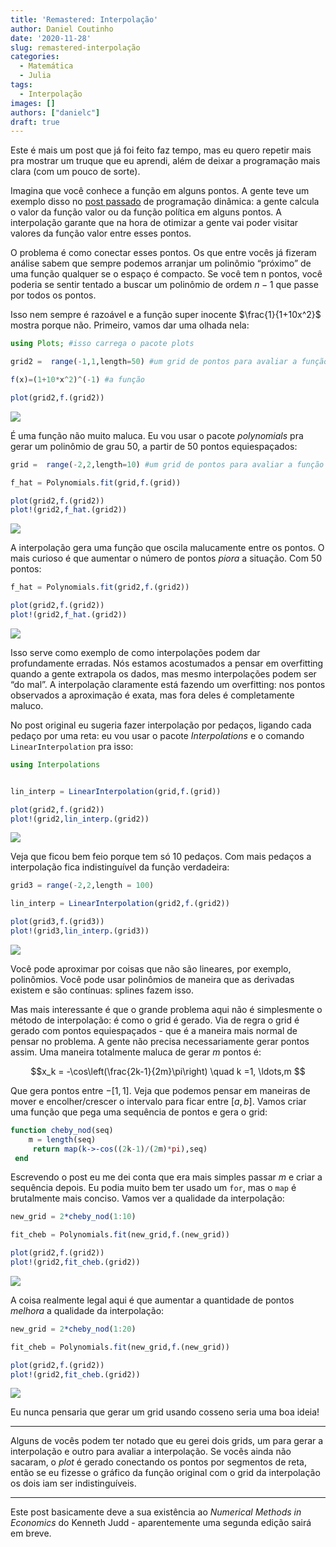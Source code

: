 ```yaml
---
title: 'Remastered: Interpolação'
author: Daniel Coutinho
date: '2020-11-28'
slug: remastered-interpolação
categories:
  - Matemática
  - Julia
tags:
  - Interpolação
images: []
authors: ["danielc"]
draft: true
---
```


Este é mais um post que já foi feito faz tempo, mas eu quero repetir mais pra mostrar um truque que eu aprendi, além de deixar a programação mais clara (com um pouco de sorte).

Imagina que você conhece a função em alguns pontos. A gente teve um exemplo disso no [post passado](/2020/11/05/remastered-programação-dinâmica/) de programação dinâmica: a gente calcula o valor da função valor ou da função política em alguns pontos. A interpolação garante que na hora de otimizar a gente vai poder visitar valores da função valor entre esses pontos. 

O problema é como conectar esses pontos. Os que entre vocês já fizeram análise sabem que sempre podemos arranjar um polinômio "próximo" de uma função qualquer se o espaço é compacto. Se você tem n pontos, você poderia se sentir tentado a buscar um polinômio de ordem $n-1$ que passe por todos os pontos. 

Isso nem sempre é razoável e a função super inocente $\frac{1}{1+10x^2}$ mostra porque não. Primeiro, vamos dar uma olhada nela:

```julia

using Plots; #isso carrega o pacote plots

grid2 =  range(-1,1,length=50) #um grid de pontos para avaliar a função

f(x)=(1+10*x^2)^(-1) #a função

plot(grid2,f.(grid2))
```

![](/post/2020-11-30-remastered-interpolacao/fig1.png)

É uma função não muito maluca. Eu vou usar o pacote _polynomials_ pra gerar um polinômio de grau 50, a partir de 50 pontos equiespaçados:

```julia

grid =  range(-2,2,length=10) #um grid de pontos para avaliar a função

f_hat = Polynomials.fit(grid,f.(grid))

plot(grid2,f.(grid2))
plot!(grid2,f_hat.(grid2))
```

![](/post/2020-11-30-remastered-interpolacao/fig2.png)

A interpolação gera uma função que oscila malucamente entre os pontos. O mais curioso é que aumentar o número de pontos _piora_ a situação. Com 50 pontos:

```julia

f_hat = Polynomials.fit(grid2,f.(grid2))

plot(grid2,f.(grid2))
plot!(grid2,f_hat.(grid2))
```

![](/post/2020-11-30-remastered-interpolacao/fig3.png)

Isso serve como exemplo de como interpolações podem dar profundamente erradas. Nós estamos acostumados a pensar em overfitting quando a gente extrapola os dados, mas mesmo interpolações podem ser "do mal". A interpolação claramente está fazendo um overfitting: nos pontos observados a aproximação é exata, mas fora deles é completamente maluco.  

No post original eu sugeria fazer interpolação por pedaços, ligando cada pedaço por uma reta: eu vou usar o pacote _Interpolations_ e o comando `LinearInterpolation` pra isso:

```julia
using Interpolations


lin_interp = LinearInterpolation(grid,f.(grid))

plot(grid2,f.(grid2))
plot!(grid2,lin_interp.(grid2))
```

![](/post/2020-11-30-remastered-interpolacao/fig4.png)

Veja que ficou bem feio porque tem só 10 pedaços. Com mais pedaços a interpolação fica indistinguível da função verdadeira:

```julia

grid3 = range(-2,2,length = 100)

lin_interp = LinearInterpolation(grid2,f.(grid2))

plot(grid3,f.(grid3))
plot!(grid3,lin_interp.(grid3))
```

![](/post/2020-11-30-remastered-interpolacao/fig5.png)

Você pode aproximar por coisas que não são lineares, por exemplo, polinômios. Você pode usar polinômios de maneira que as derivadas existem e são contínuas: splines fazem isso. 

Mas mais interessante é que o grande problema aqui não é simplesmente o método de interpolação: é como o grid é gerado. Via de regra o grid é gerado com pontos equiespaçados - que é a maneira mais normal de pensar no problema. A gente não precisa necessariamente gerar pontos assim. Uma maneira totalmente maluca de gerar $m$ pontos é:

$$x_k = -\cos\left(\frac{2k-1}{2m}\pi\right) \quad k =1, \ldots,m $$

Que gera pontos entre $-[1,1]$. Veja que podemos pensar em maneiras de mover e encolher/crescer o intervalo para ficar entre $[a,b]$. Vamos criar uma função que pega uma sequência de pontos e gera o grid:

```julia

function cheby_nod(seq)
    m = length(seq)
     return map(k->-cos((2k-1)/(2m)*pi),seq)
 end
```

Escrevendo o post eu me dei conta que era mais simples passar $m$ e criar a sequência depois. Eu podia muito bem ter usado um `for`, mas o `map` é brutalmente mais conciso. Vamos ver a qualidade da interpolação:

```julia

new_grid = 2*cheby_nod(1:10)

fit_cheb = Polynomials.fit(new_grid,f.(new_grid))

plot(grid2,f.(grid2))
plot!(grid2,fit_cheb.(grid2))
```

![](/post/2020-11-30-remastered-interpolacao/fig6.png)

A coisa realmente legal aqui é que aumentar a quantidade de pontos _melhora_ a qualidade da interpolação:

```julia

new_grid = 2*cheby_nod(1:20)

fit_cheb = Polynomials.fit(new_grid,f.(new_grid))

plot(grid2,f.(grid2))
plot!(grid2,fit_cheb.(grid2))
```

![](/post/2020-11-30-remastered-interpolacao/fig7.png)

Eu nunca pensaria que gerar um grid usando cosseno seria uma boa ideia!

---

Alguns de vocês podem ter notado que eu gerei dois grids, um para gerar a interpolação e outro para avaliar a interpolação. Se vocês ainda não sacaram, o _plot_ é gerado conectando os pontos por segmentos de reta, então se eu fizesse o gráfico da função original com o grid da interpolação os dois iam ser indistinguíveis. 

---

Este post basicamente deve a sua existência ao _Numerical Methods in Economics_ do Kenneth Judd - aparentemente uma segunda edição sairá em breve.